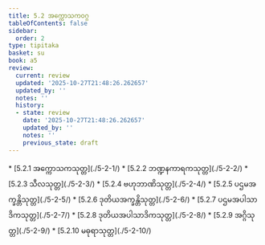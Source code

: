 ```yaml
---
title: 5.2 အက္ကောသကဝဂ္ဂ
tableOfContents: false
sidebar:
  order: 2
type: tipitaka
basket: su
book: a5
review:
  current: review
  updated: '2025-10-27T21:48:26.262657'
  updated_by: ''
  notes: ''
  history:
  - state: review
    date: '2025-10-27T21:48:26.262657'
    updated_by: ''
    notes: ''
    previous_state: draft
---
```



<ReviewStatus review={frontmatter.review} showDetails={true} />

<HypothesisAnnotation frontmatter={frontmatter} />

<DynamicBreadcrumb />



<TableOfContents book="a5" section="5.2">
* [5.2.1 အက္ကောသကသုတ္တ](./5-2-1/)
* [5.2.2 ဘဏ္ဍနကာရကသုတ္တ](./5-2-2/)
* [5.2.3 သီလသုတ္တ](./5-2-3/)
* [5.2.4 ဗဟုဘာဏိသုတ္တ](./5-2-4/)
* [5.2.5 ပဌမအက္ခန္တိသုတ္တ](./5-2-5/)
* [5.2.6 ဒုတိယအက္ခန္တိသုတ္တ](./5-2-6/)
* [5.2.7 ပဌမအပါသာဒိကသုတ္တ](./5-2-7/)
* [5.2.8 ဒုတိယအပါသာဒိကသုတ္တ](./5-2-8/)
* [5.2.9 အဂ္ဂိသုတ္တ](./5-2-9/)
* [5.2.10 မဓုရာသုတ္တ](./5-2-10/)
</TableOfContents>